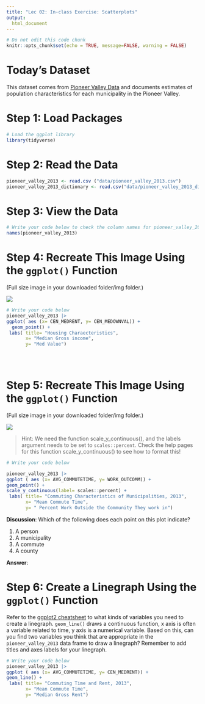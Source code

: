 ```yaml
---
title: "Lec 02: In-class Exercise: Scatterplots"
output:
  html_document
---
```


```r
# Do not edit this code chunk
knitr::opts_chunk$set(echo = TRUE, message=FALSE, warning = FALSE)
```

# Today's Dataset

This dataset comes from [Pioneer Valley Data](https://pioneervalleydata.org/data-download-page/) and documents estimates of population characteristics for each municipality in the Pioneer Valley.

# Step 1: Load Packages

```r
# Load the ggplot library
library(tidyverse)
```

# Step 2: Read the Data

```r
pioneer_valley_2013 <- read.csv ("data/pioneer_valley_2013.csv")
pioneer_valley_2013_dictionary <- read.csv("data/pioneer_valley_2013_dictionary.csv")
```

# Step 3: View the Data

```r
# Write your code below to check the column names for pioneer_valley_2013 
names(pioneer_valley_2013)
```

# Step 4: Recreate This Image Using the `ggplot()` Function 

(Full size image in your downloaded folder/img folder.)

![](img/plot1.png)

```r
# Write your code below
pioneer_valley_2013 |>
ggplot( aes (x= CEN_MEDRENT, y= CEN_MEDOWNVAL)) +
  geom_point() +
 labs( title= "Housing Charaecteristics",
       x= "Median Gross income",
       y= "Med Value")       

                              
  


```

# Step 5: Recreate This Image Using the `ggplot()` Function

(Full size image in your downloaded folder/img folder.)

![](img/plot2.png)

> Hint: We need the function scale_y_continuous(), and the labels argument needs to be set to `scales::percent`. Check the help pages for this function scale_y_continuous() to see how to format this!

```r
# Write your code below

pioneer_valley_2013 |>
ggplot ( aes (x= AVG_COMMUTETIME, y= WORK_OUTCOMM)) +
geom_point() +
scale_y_continuous(label= scales::percent) +
 labs( title= "Commuting Characteristics of Municipalities, 2013",
       x= "Mean Commute Time",
       y= " Percent Work Outside the Community They work in")  
```

**Discussion**: Which of the following does each point on this plot indicate?

(1) A person
(2) A municipality
(3) A commute
(4) A county

**Answer**:

# Step 6: Create a Linegraph Using the `ggplot()` Function

Refer to the [ggplot2 cheatsheet](https://github.com/rstudio/cheatsheets/blob/main/data-visualization-2.1.pdf) to what kinds of variables you need to create a linegraph. `geom_line()` draws a continuous function, x axis is often a variable related to time, y axis is a numerical variable. Based on this, can you find two variables you think that are appropriate in the `pioneer_valley_2013` data frame to draw a linegraph? Remember to add titles and axes labels for your linegraph. 

```r
# Write your code below
pioneer_valley_2013 |>
ggplot ( aes (x= AVG_COMMUTETIME, y= CEN_MEDRENT)) +
geom_line() +
 labs( title= "Commuting Time and Rent, 2013",
       x= "Mean Commute Time",
       y= "Median Gross Rent")

```

